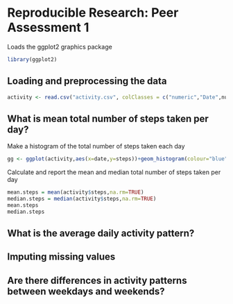 # Reproducible Research: Peer Assessment 1

Loads the ggplot2 graphics package
```r
library(ggplot2)
```

## Loading and preprocessing the data

```r
activity <- read.csv("activity.csv", colClasses = c("numeric","Date",numeric"))
```
                                                    
## What is mean total number of steps taken per day?

Make a histogram of the total number of steps taken each day
```r
gg <- ggplot(activity,aes(x=date,y=steps))+geom_histogram(colour="blue", fill="blue", stat="identity")
```

Calculate and report the mean and median total number of steps taken per day
```r
mean.steps = mean(activity$steps,na.rm=TRUE)
median.steps = median(activity$steps,na.rm=TRUE)
mean.steps
median.steps
```

## What is the average daily activity pattern?



## Imputing missing values



## Are there differences in activity patterns between weekdays and weekends?
